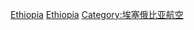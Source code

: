 {{Commonscat|Airports in Ethiopia}}

[[Category:各国机场|Ethiopia]]
[[Category:非洲各國機場|Ethiopia]]
[[Category:埃塞俄比亚航空|Category:埃塞俄比亚航空]]